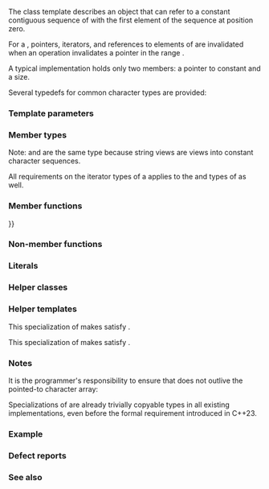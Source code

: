 {{cpp/title|basic_string_view}}
{{cpp/string/basic_string_view/navbar}}
{{ddcl|header=string_view|since=c++17|1=
template&lt;
    class CharT,
    class Traits = std::char_traits&lt;CharT&gt;
&gt; class basic_string_view;
}}

The class template {{tt|basic_string_view}} describes an object that can refer to a constant contiguous sequence of {{tt|CharT}} with the first element of the sequence at position zero.

For a {{tt|basic_string_view}} {{c|str}}, pointers, iterators, and references to elements of {{c|str}} are invalidated when an operation invalidates a pointer in the range {{range|str.data()|str.data() + str.size()}}.

{{rrev|since=c++23|
Every specialization of {{tt|std::basic_string_view}} is a {{named req|TriviallyCopyable}} type.
}}

A typical implementation holds only two members: a pointer to constant {{tt|CharT}} and a size.

Several typedefs for common character types are provided:
{{dsc begin}}
{{dsc header|string_view}}
{{dsc hitem|Type|Definition}}
{{dsc|{{lc|std::string_view}} {{mark c++17}}|{{co|std::basic_string_view&lt;char&gt;}}}}
{{dsc|{{lc|std::wstring_view}} {{mark c++17}}|{{co|std::basic_string_view&lt;wchar_t&gt;}}}}
{{dsc|{{lc|std::u8string_view}} {{mark c++20}}|{{co|std::basic_string_view&lt;char8_t&gt;}}}}
{{dsc|{{lc|std::u16string_view}} {{mark c++17}}|{{co|std::basic_string_view&lt;char16_t&gt;}}}}
{{dsc|{{lc|std::u32string_view}} {{mark c++17}}|{{co|std::basic_string_view&lt;char32_t&gt;}}}}
{{dsc end}}

===Template parameters===
{{par begin}}
{{par|CharT|character type}}
{{par|Traits|{{named req|CharTraits}} class specifying the operations on the character type. Like for {{lc|std::basic_string}}, {{tt|Traits::char_type}} must name the same type as {{tt|CharT}} or the program is ill-formed.}}
{{par end}}

===Member types===
{{dsc begin}}
{{dsc hitem|Nested type|Definition}}
{{dsc|{{tt|traits_type}}|{{tt|Traits}}}}
{{dsc|{{tt|value_type}}|{{tt|CharT}}}}
{{dsc|{{tt|pointer}}|{{co|CharT*}}}}
{{dsc|{{tt|const_pointer}}|{{co|const CharT*}}}}
{{dsc|{{tt|reference}}|{{co|CharT&amp;}}}}
{{dsc|{{tt|const_reference}}|{{co|const CharT&amp;}}}}
{{dsc|{{tt|const_iterator}}|implementation-defined constant {{named req|RandomAccessIterator}},&lt;br&gt;
{{rev begin|noborder=false}}
{{rev|until=c++20|and {{named req|ContiguousIterator}}}}
{{rev|since=c++20|{{named req|ConstexprIterator}}, and {{lconcept|contiguous_iterator}}}}
{{rev end}}
whose {{tt|value_type}} is {{tt|CharT}}}}
{{dsc|{{tt|iterator}}|{{tt|const_iterator}}}}
{{dsc|{{tt|const_reverse_iterator}}|{{co|std::reverse_iterator&lt;const_iterator&gt;}}}}
{{dsc|{{tt|reverse_iterator}}|{{tt|const_reverse_iterator}}}}
{{dsc|{{tt|size_type}}|{{lc|std::size_t}}}}
{{dsc|{{tt|difference_type}}|{{lc|std::ptrdiff_t}}}}
{{dsc end}}

Note: {{tt|iterator}} and {{tt|const_iterator}} are the same type because string views are views into constant character sequences.

All requirements on the iterator types of a {{named req|Container}} applies to the {{tt|iterator}} and {{tt|const_iterator}} types of {{tt|basic_string_view}} as well.

===Member functions===
{{dsc begin}}
{{dsc h2|Constructors and assignment}}
{{dsc inc|cpp/string/basic_string_view/dsc constructor}}
{{dsc inc|cpp/string/basic_string_view/dsc operator{{=}}}}

{{dsc h2|Iterators}}
{{dsc inc|cpp/string/basic_string_view/dsc begin}}
{{dsc inc|cpp/string/basic_string_view/dsc end}}
{{dsc inc|cpp/string/basic_string_view/dsc rbegin}}
{{dsc inc|cpp/string/basic_string_view/dsc rend}}

{{dsc h2|Element access}}
{{dsc inc|cpp/string/basic_string_view/dsc operator_at}}
{{dsc inc|cpp/string/basic_string_view/dsc at}}
{{dsc inc|cpp/string/basic_string_view/dsc front}}
{{dsc inc|cpp/string/basic_string_view/dsc back}}
{{dsc inc|cpp/string/basic_string_view/dsc data}}

{{dsc h2|Capacity}}
{{dsc inc|cpp/string/basic_string_view/dsc size}}
{{dsc inc|cpp/string/basic_string_view/dsc max_size}}
{{dsc inc|cpp/string/basic_string_view/dsc empty}}

{{dsc h2|Modifiers}}
{{dsc inc|cpp/string/basic_string_view/dsc remove_prefix}}
{{dsc inc|cpp/string/basic_string_view/dsc remove_suffix}}
{{dsc inc|cpp/string/basic_string_view/dsc swap}}

{{dsc h2|Operations}}
{{dsc inc|cpp/string/basic_string_view/dsc copy}}
{{dsc inc|cpp/string/basic_string_view/dsc substr}}
{{dsc inc|cpp/string/basic_string_view/dsc compare}}
{{dsc inc|cpp/string/basic_string_view/dsc starts_with}}
{{dsc inc|cpp/string/basic_string_view/dsc ends_with}}
{{dsc inc|cpp/string/basic_string_view/dsc contains}}
{{dsc inc|cpp/string/basic_string_view/dsc find}}
{{dsc inc|cpp/string/basic_string_view/dsc rfind}}
{{dsc inc|cpp/string/basic_string_view/dsc find_first_of}}
{{dsc inc|cpp/string/basic_string_view/dsc find_last_of}}
{{dsc inc|cpp/string/basic_string_view/dsc find_first_not_of}}
{{dsc inc|cpp/string/basic_string_view/dsc find_last_not_of}}

{{dsc h1|Constants}}
{{dsc inc|cpp/string/basic_string_view/dsc npos}}
{{dsc end}}

===Non-member functions===
{{dsc begin}}
{{dsc inc|cpp/string/basic_string_view/dsc operator cmp}}
{{dsc h2|Input/output}}
{{dsc inc|cpp/string/basic_string_view/dsc operator ltlt}}
{{dsc end}}

===Literals===
{{dsc begin}}
{{dsc namespace|[[cpp/header/string_view#Synopsis|std::literals::string_view_literals]]|inline=true}}
{{dsc inc|cpp/string/basic_string_view/dsc operator""sv}}
{{dsc end}}

===Helper classes===
{{dsc begin}}
{{dsc inc|cpp/string/basic_string_view/dsc hash}}
{{dsc end}}

===Helper templates===
{{ddcl|since=c++20|1=
template&lt; class CharT, class Traits &gt;
inline constexpr bool
    ranges::enable_borrowed_range&lt;std::basic_string_view&lt;CharT, Traits&gt;&gt; = true;
}}
This specialization of {{ltt|cpp/ranges/borrowed_range|ranges::enable_borrowed_range}} makes {{tt|basic_string_view}} satisfy {{lconcept|borrowed_range}}.

{{ddcl|since=c++20|1=
template&lt; class CharT, class Traits &gt;
inline constexpr bool
    ranges::enable_view&lt;std::basic_string_view&lt;CharT, Traits&gt;&gt; = true;
}}

This specialization of {{lc|ranges::enable_view}} makes {{tt|basic_string_view}} satisfy {{lconcept|view}}.

{{rrev|since=c++20|
==={{rl|deduction guides|Deduction guides}}===
}}

===Notes===
It is the programmer's responsibility to ensure that {{tt|std::string_view}} does not outlive the  pointed-to character array:
{{source|1=
std::string_view good{"a string literal"};
    // "Good" case: `good` points to a static array.
    // String literals reside in persistent data storage.

std::string_view bad{"a temporary string"s};
    // "Bad" case: `bad` holds a dangling pointer since the std::string temporary,
    // created by std::operator""s, will be destroyed at the end of the statement.
}}

Specializations of {{tt|std::basic_string_view}} are already trivially copyable types in all existing implementations, even before the formal requirement introduced in C++23.

{{ftm begin|std=1|comment=1}}
{{ftm|std=C++17|value=201606L|__cpp_lib_string_view|rowspan="2"|[[#Top|{{tt|std::string_view}}]]}}
{{ftm|std=C++20|value=201803L|-|{{named req|ConstexprIterator}}}}
{{ftm|std=C++23|value=202011L|__cpp_lib_string_contains|{{rlt|contains}}}}
{{ftm end}}

===Example===
{{example
|code=
#include &lt;iostream&gt;
#include &lt;string_view&gt;

int main()
{
    constexpr std::string_view unicode[]{"▀▄─", "▄▀─", "▀─▄", "▄─▀"};

    for (int y{}, p{}; y != 6; ++y, p = ((p + 1) % 4))
    {
        for (int x{}; x != 16; ++x)
            std::cout &lt;&lt; unicode[p];
        std::cout &lt;&lt; '\n';
    }
}
|output=
▀▄─▀▄─▀▄─▀▄─▀▄─▀▄─▀▄─▀▄─▀▄─▀▄─▀▄─▀▄─▀▄─▀▄─▀▄─▀▄─
▄▀─▄▀─▄▀─▄▀─▄▀─▄▀─▄▀─▄▀─▄▀─▄▀─▄▀─▄▀─▄▀─▄▀─▄▀─▄▀─
▀─▄▀─▄▀─▄▀─▄▀─▄▀─▄▀─▄▀─▄▀─▄▀─▄▀─▄▀─▄▀─▄▀─▄▀─▄▀─▄
▄─▀▄─▀▄─▀▄─▀▄─▀▄─▀▄─▀▄─▀▄─▀▄─▀▄─▀▄─▀▄─▀▄─▀▄─▀▄─▀
▀▄─▀▄─▀▄─▀▄─▀▄─▀▄─▀▄─▀▄─▀▄─▀▄─▀▄─▀▄─▀▄─▀▄─▀▄─▀▄─
▄▀─▄▀─▄▀─▄▀─▄▀─▄▀─▄▀─▄▀─▄▀─▄▀─▄▀─▄▀─▄▀─▄▀─▄▀─▄▀─
}}

===Defect reports===
{{dr list begin}}
{{dr list item|wg=lwg|dr=3203|std=C++17|before=only pointers, iterators, and references&lt;br&gt;returned from the member functions of&lt;br&gt;{{tt|basic_string_view}} might be invalidated|after=all pointers, iterators, and references&lt;br&gt;to elements of {{tt|basic_string_view}}&lt;br&gt;may be invalidated}}
{{dr list end}}

===See also===
{{dsc begin}}
{{dsc inc|cpp/string/dsc basic_string}}
{{dsc inc|cpp/string/basic_string/dsc operator+}}
{{dsc inc|cpp/container/dsc span}}
{{dsc inc|cpp/utility/dsc initializer_list}}
{{dsc end}}

{{langlinks|de|es|ja|ru|zh}}